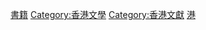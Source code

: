 [[Category:香港出版物|書籍]]
[[Category:香港文學|Category:香港文學]]
[[Category:香港文獻|Category:香港文獻]]
[[Category:中國書籍|港]]